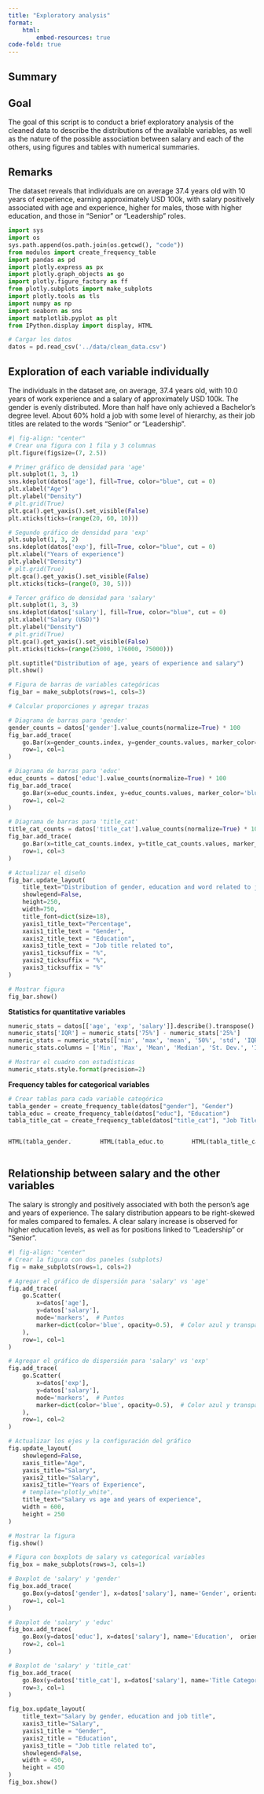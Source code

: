 ```yaml
---
title: "Exploratory analysis"
format:
    html:
        embed-resources: true
code-fold: true
---
```


## Summary

::: {.callout-tip}
## Goal

The goal of this script is to conduct a brief exploratory analysis of the cleaned data to describe the distributions of the available variables, as well as the nature of the possible association between salary and each of the others, using figures and tables with numerical summaries.
:::

::: {.callout-note}
## Remarks

The dataset reveals that individuals are on average 37.4 years old with 10 years of experience, earning approximately USD 100k, with salary positively associated with age and experience, higher for males, those with higher education, and those in "Senior" or "Leadership" roles.
:::


```python
import sys
import os
sys.path.append(os.path.join(os.getcwd(), "code"))
from modulos import create_frequency_table
import pandas as pd
import plotly.express as px
import plotly.graph_objects as go
import plotly.figure_factory as ff
from plotly.subplots import make_subplots
import plotly.tools as tls
import numpy as np
import seaborn as sns
import matplotlib.pyplot as plt
from IPython.display import display, HTML

# Cargar los datos
datos = pd.read_csv('../data/clean_data.csv')
```

## Exploration of each variable individually

The individuals in the dataset are, on average, 37.4 years old, with 10.0 years of work experience and a salary of approximately USD 100k. The gender is evenly distributed. More than half have only achieved a Bachelor's degree level. About 60% hold a job with some level of hierarchy, as their job titles are related to the words "Senior" or "Leadership".

```python
#| fig-align: "center"
# Crear una figura con 1 fila y 3 columnas
plt.figure(figsize=(7, 2.5))

# Primer gráfico de densidad para 'age'
plt.subplot(1, 3, 1)  
sns.kdeplot(datos['age'], fill=True, color="blue", cut = 0)
plt.xlabel("Age")
plt.ylabel("Density")
# plt.grid(True)
plt.gca().get_yaxis().set_visible(False)
plt.xticks(ticks=(range(20, 60, 10)))

# Segundo gráfico de densidad para 'exp'
plt.subplot(1, 3, 2) 
sns.kdeplot(datos['exp'], fill=True, color="blue", cut = 0)
plt.xlabel("Years of experience")
plt.ylabel("Density")
# plt.grid(True)
plt.gca().get_yaxis().set_visible(False)
plt.xticks(ticks=(range(0, 30, 5)))

# Tercer gráfico de densidad para 'salary'
plt.subplot(1, 3, 3)  
sns.kdeplot(datos['salary'], fill=True, color="blue", cut = 0)
plt.xlabel("Salary (USD)")
plt.ylabel("Density")
# plt.grid(True)
plt.gca().get_yaxis().set_visible(False)
plt.xticks(ticks=(range(25000, 176000, 75000)))

plt.suptitle("Distribution of age, years of experience and salary")
plt.show()
```


```python
# Figura de barras de variables categóricas
fig_bar = make_subplots(rows=1, cols=3)

# Calcular proporciones y agregar trazas

# Diagrama de barras para 'gender'
gender_counts = datos['gender'].value_counts(normalize=True) * 100
fig_bar.add_trace(
    go.Bar(x=gender_counts.index, y=gender_counts.values, marker_color='blue', name='Gender'),
    row=1, col=1
)

# Diagrama de barras para 'educ'
educ_counts = datos['educ'].value_counts(normalize=True) * 100
fig_bar.add_trace(
    go.Bar(x=educ_counts.index, y=educ_counts.values, marker_color='blue', name='Education'),
    row=1, col=2
)

# Diagrama de barras para 'title_cat'
title_cat_counts = datos['title_cat'].value_counts(normalize=True) * 100
fig_bar.add_trace(
    go.Bar(x=title_cat_counts.index, y=title_cat_counts.values, marker_color='blue', name='Title Category'),
    row=1, col=3
)

# Actualizar el diseño
fig_bar.update_layout(
    title_text="Distribution of gender, education and word related to job title",
    showlegend=False,
    height=250,
    width=750,
    title_font=dict(size=18),
    yaxis1_title_text="Percentage",
    xaxis1_title_text = "Gender",
    xaxis2_title_text = "Education",
    xaxis3_title_text = "Job title related to",
    yaxis1_ticksuffix = "%",
    yaxis2_ticksuffix = "%",
    yaxis3_ticksuffix = "%"
)

# Mostrar figura
fig_bar.show()
```

**Statistics for quantitative variables**

```python
numeric_stats = datos[['age', 'exp', 'salary']].describe().transpose()
numeric_stats['IQR'] = numeric_stats['75%'] - numeric_stats['25%']
numeric_stats = numeric_stats[['min', 'max', 'mean', '50%', 'std', 'IQR']]
numeric_stats.columns = ['Min', 'Max', 'Mean', 'Median', 'St. Dev.', 'IQR']

# Mostrar el cuadro con estadísticas
numeric_stats.style.format(precision=2)
```

**Frequency tables for categorical variables**

```python
# Crear tablas para cada variable categórica
tabla_gender = create_frequency_table(datos["gender"], "Gender")
tabla_educ = create_frequency_table(datos["educ"], "Education")
tabla_title_cat = create_frequency_table(datos["title_cat"], "Job Title related to")
```

:::: {.columns}

::: {.column width="31%"}
```python
HTML(tabla_gender.to_html(index=False))
```
:::

::: {.column width="3.5%"}
<!-- empty column to create gap -->
:::

::: {.column width="31%"}
```python
HTML(tabla_educ.to_html(index=False))
```
:::

::: {.column width="3.5%"}
<!-- empty column to create gap -->
:::

::: {.column width="31%"}
```python
HTML(tabla_title_cat.to_html(index=False))
```
:::

::::

## Relationship between salary and the other variables

The salary is strongly and positively associated with both the person's age and years of experience. The salary distribution appears to be right-skewed for males compared to females. A clear salary increase is observed for higher education levels, as well as for positions linked to "Leadership" or "Senior".

```python
#| fig-align: "center"
# Crear la figura con dos paneles (subplots)
fig = make_subplots(rows=1, cols=2)

# Agregar el gráfico de dispersión para 'salary' vs 'age'
fig.add_trace(
    go.Scatter(
        x=datos['age'],
        y=datos['salary'],
        mode='markers',  # Puntos
        marker=dict(color='blue', opacity=0.5),  # Color azul y transparencia
    ),
    row=1, col=1
)

# Agregar el gráfico de dispersión para 'salary' vs 'exp'
fig.add_trace(
    go.Scatter(
        x=datos['exp'],
        y=datos['salary'],
        mode='markers',  # Puntos
        marker=dict(color='blue', opacity=0.5),  # Color azul y transparencia
    ),
    row=1, col=2
)

# Actualizar los ejes y la configuración del gráfico
fig.update_layout(
    showlegend=False,  
    xaxis_title="Age", 
    yaxis_title="Salary", 
    yaxis2_title="Salary", 
    xaxis2_title="Years of Experience", 
    # template="plotly_white",
    title_text="Salary vs age and years of experience",
    width = 600,
    height = 250
)

# Mostrar la figura
fig.show()
```


```python
# Figura con boxplots de salary vs categorical variables
fig_box = make_subplots(rows=3, cols=1)

# Boxplot de 'salary' y 'gender'
fig_box.add_trace(
    go.Box(y=datos['gender'], x=datos['salary'], name='Gender', orientation = 'h', marker=dict(color='blue')),
    row=1, col=1
)

# Boxplot de 'salary' y 'educ'
fig_box.add_trace(
    go.Box(y=datos['educ'], x=datos['salary'], name='Education',  orientation = 'h', marker=dict(color='blue')),
    row=2, col=1
)

# Boxplot de 'salary' y 'title_cat'
fig_box.add_trace(
    go.Box(y=datos['title_cat'], x=datos['salary'], name='Title Category', orientation = 'h', marker=dict(color='blue')),
    row=3, col=1
)

fig_box.update_layout(
    title_text="Salary by gender, education and job title",
    xaxis3_title="Salary",
    yaxis1_title = "Gender",
    yaxis2_title = "Education",
    yaxis3_title = "Job title related to",
    showlegend=False,
    width = 450,
    height = 450
)
fig_box.show()
```
